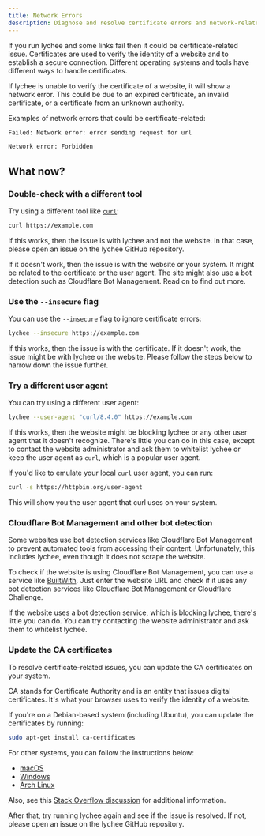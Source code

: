 ```yaml
---
title: Network Errors
description: Diagnose and resolve certificate errors and network-related failures when checking links.
---
```



If you run lychee and some links fail then it could be certificate-related issue.
Certificates are used to verify the identity of a website and to establish a secure connection.
Different operating systems and tools have different ways to handle certificates.

If lychee is unable to verify the certificate of a website, it will show a
network error. This could be due to an expired certificate, an invalid
certificate, or a certificate from an unknown authority.

Examples of network errors that could be certificate-related:

```bash
Failed: Network error: error sending request for url
```

```bash
Network error: Forbidden
```

## What now?

### Double-check with a different tool

Try using a different tool like [`curl`](https://curl.se/):

```bash
curl https://example.com
```

If this works, then the issue is with lychee and not the website.
In that case, please open an issue on the lychee GitHub repository.

If it doesn't work, then the issue is with the website or your system.
It might be related to the certificate or the user agent. The site might also use a bot detection such as Cloudflare Bot Management. Read on to find out more.

### Use the `--insecure` flag

You can use the `--insecure` flag to ignore certificate errors:

```bash
lychee --insecure https://example.com
```

If this works, then the issue is with the certificate.
If it doesn't work, the issue might be with lychee or the website.
Please follow the steps below to narrow down the issue further.

### Try a different user agent

You can try using a different user agent:

```bash
lychee --user-agent "curl/8.4.0" https://example.com
```

If this works, then the website might be blocking lychee or any other user agent
that it doesn't recognize. There's little you can do in this case, except to
contact the website administrator and ask them to whitelist lychee or keep the
user agent as `curl`, which is a popular user agent.

If you'd like to emulate your local `curl` user agent, you can run:

```bash
curl -s https://httpbin.org/user-agent
```

This will show you the user agent that curl uses on your system.

### Cloudflare Bot Management and other bot detection

Some websites use bot detection services like Cloudflare Bot Management to
prevent automated tools from accessing their content.
Unfortunately, this includes lychee, even though it does not scrape the website.

To check if the website is using Cloudflare Bot Management, you can
use a service like [BuiltWith](https://builtwith.com/). Just enter the website
URL and check if it uses any bot detection services like Cloudflare Bot Management or
Cloudflare Challenge.

If the website uses a bot detection service, which is blocking lychee, there's
little you can do. You can try contacting the website administrator and ask them
to whitelist lychee.

### Update the CA certificates

To resolve certificate-related issues, you can update the CA certificates on
your system.

<Aside>
  CA stands for Certificate Authority and is an entity that issues digital
  certificates. It's what your browser uses to verify the identity of a website.
</Aside>

If you're on a Debian-based system (including Ubuntu), you can update the
certificates by running:

```bash
sudo apt-get install ca-certificates
```

For other systems, you can follow the instructions below:

- [macOS](https://support.apple.com/en-us/103272)
- [Windows](https://learn.microsoft.com/en-us/skype-sdk/sdn/articles/installing-the-trusted-root-certificate)
- [Arch Linux](https://wiki.archlinux.org/title/Transport_Layer_Security)

Also, see this [Stack Overflow
discussion](https://stackoverflow.com/a/24618403/270334) for additional
information.

After that, try running lychee again and see if the issue is resolved. If not, please open an issue on the lychee GitHub repository.
